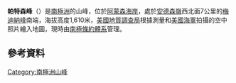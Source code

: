 {{coord|85|44|S|155|59|W|display=title}}

'''帕特森峰'''（{{lang-en|Patterson Peak}}）是[[南極洲|南極洲]]的山峰，位於[[阿蒙森海岸|阿蒙森海岸]]，處於[[安德森嶺_(阿蒙森海岸)|安德森嶺]]西北面7公里的[[梅迪納峰|梅迪納峰]]南端，海拔高度1,610米，[[美國地質調查局|美國地質調查局]]根據測量和[[美國海軍|美國海軍]]拍攝的空中照片繪入地圖，現時由[[南極條約體系|南極條約體系]]管理。

==參考資料==
{{usgs-gazetteer}}

{{Antarctica-geo-stub}}
[[Category:南極洲山峰|Category:南極洲山峰]]